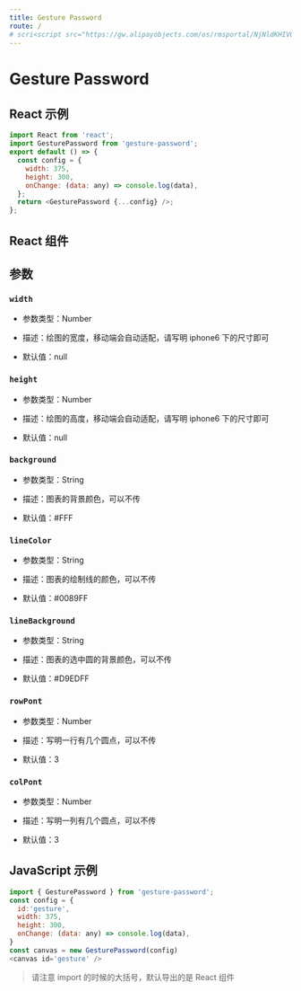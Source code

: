 ```yaml
---
title: Gesture Password
route: /
# scri<script src="https://gw.alipayobjects.com/os/rmsportal/NjNldKHIVQRozfbAOJUW.js"></script>
---
```


<script src="https://gw.alipayobjects.com/os/rmsportal/NjNldKHIVQRozfbAOJUW.js"></script>


# Gesture Password

<GesturePassword />

## React 示例

```javascript
import React from 'react';
import GesturePassword from 'gesture-password';
export default () => {
  const config = {
    width: 375,
    height: 300,
    onChange: (data: any) => console.log(data),
  };
  return <GesturePassword {...config} />;
};
```

## React 组件

## 参数

### `width`

- 参数类型：Number

- 描述：绘图的宽度，移动端会自动适配，请写明 iphone6 下的尺寸即可

- 默认值：null

### `height`

- 参数类型：Number

- 描述：绘图的高度，移动端会自动适配，请写明 iphone6 下的尺寸即可

- 默认值：null

### `background`

- 参数类型：String

- 描述：图表的背景颜色，可以不传

- 默认值：#FFF

### `lineColor`

- 参数类型：String

- 描述：图表的绘制线的颜色，可以不传

- 默认值：#0089FF

### `lineBackground`

- 参数类型：String

- 描述：图表的选中圆的背景颜色，可以不传

- 默认值：#D9EDFF

### `rowPont`

- 参数类型：Number

- 描述：写明一行有几个圆点，可以不传

- 默认值：3

### `colPont`

- 参数类型：Number

- 描述：写明一列有几个圆点，可以不传

- 默认值：3

## JavaScript 示例

```javascript
import { GesturePassword } from 'gesture-password';
const config = {
  id:'gesture',
  width: 375,
  height: 300,
  onChange: (data: any) => console.log(data),
}
const canvas = new GesturePassword(config)
<canvas id='gesture' />
```

> 请注意 import 的时候的大括号，默认导出的是 React 组件
